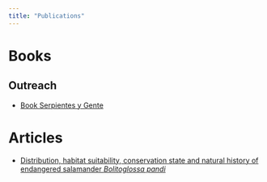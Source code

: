 ```yaml
---
title: "Publications"
---
```


# Books

## Outreach

-   [Book Serpientes y Gente](http://bienestar.bogota.unal.edu.co/pgp/Publicaciones/serpientes_y_gente/serpientesygente.html){target="_blank"} <!--# {target="_blank"} en source poner al final para abrir en nueva tab -->

# Articles

-   [Distribution, habitat suitability, conservation state and natural history of endangered salamander *Bolitoglossa pandi*](https://peerj.com/articles/9901/)
